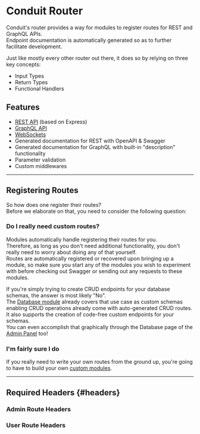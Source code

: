 # Conduit Router

Conduit's router provides a way for modules to register routes for REST and GraphQL APIs.<br />
Endpoint documentation is automatically generated so as to further facilitate development.

Just like mostly every other router out there, it does so by relying on three key concepts:

- Input Types
- Return Types
- Functional Handlers

## Features

- [REST API](rest) (based on Express)
- [GraphQL API](graphql)
- [WebSockets](sockets)
- Generated documentation for REST with OpenAPI & Swagger
- Generated documentation for GraphQL with built-in "description" functionality
- Parameter validation
- Custom middlewares

-------------------------------------------------

## Registering Routes

So how does one register their routes?<br />
Before we elaborate on that, you need to consider the following question:

### Do I really need custom routes?

Modules automatically handle registering their routes for you.<br />
Therefore, as long as you don't need additional functionality, you don't really need to worry about doing any of that yourself.<br />
Routes are automatically registered or recovered upon bringing up a module, 
so make sure you start any of the modules you wish to experiment with before checking out Swagger or sending out any requests to these modules.

If you're simply trying to create CRUD endpoints for your database schemas, the answer is most likely "No".<br />
The [Database module](../modules/database) already covers that use case as custom schemas enabling CRUD operations already come with auto-generated CRUD routes.<br />
It also supports the creation of code-free custom endpoints for your schemas.<br />
You can even accomplish that graphically through the Database page of the [Admin Panel](../get-started/admin-panel) too!

### I'm fairly sure I do

If you really need to write your own routes from the ground up, you're going to have to build your own [custom modules](../modules#custom-modules).

-------------------------------------------------

## Required Headers {#headers}

### Admin Route Headers

### User Route Headers


<!-- Remove / Restructure this

Not a fan of REST APIs? We've got you covered. GraphQL is also [available](http://localhost:3000/graphql).<br />

By default, your local user routes are going to be exposed under `http://localhost:3000`, whereas your admin ones would use `http://localhost:3000/admin` instead.
 
-------------------------------------------------

## Technical Details

If you're not interested in building your own Conduit modules, ignore this section.

### Input Types

These options specify the parameters that Conduit should extract
from the requests of the clients. Each field represents a different
position in the request. It mainly effects REST requests, since GraphQL
only has one type of parameter. Parameters default to optional if the required
field is missing.

- queryParams?: ConduitRouteOption;
- bodyParams?: ConduitModel;
- urlParams?: ConduitRouteOption;

Actions are GET, PUT, POST, DELETE. While these verbs are more obvious in REST,
on GraphQL they are used to distinct between queries(GET) and mutations(the rest). Also,
they are used to provide more descriptive naming when query names are not provided by the user
or if the endpoints are auto-generated like in the case of the CMS.

- action:ConduitRouteActions;

The path field is used for REST urls and for the auto-generated names of GraphQL.

- path: string;

The name for the route is optional and only used in GraphQL currently. If you
do not wish for conduit to generate the GraphQL names then you can specify your name here.
- name?: string;

Description isn't currently used, but will be added in Swagger and GraphQL to provide more info on the specific route
- description?: string;

Middlewares specify each middleware that should be run before the actual handler that you provide.
The middlewares array should contain names of handlers that conduit knows about.
In the future this may also include external urls.
- middlewares?: string[];

The cacheControl field works almost the same as the relevant HTTP header.
It expects either public,max-age=number or private,max-age=number or nothing.
If you sent any other string that those provided conduit will not utilize caching for the request.
The number that you specify also sets the expiry time of conduit's cache. All caching takes place,
AFTER middleware execution
- cacheControl?: string;

### Return Types

### Functional Handlers

-->